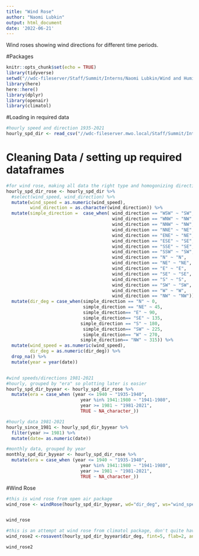 ---
title: "Wind Rose"
author: "Naomi Lubkin"
output: html_document
date: '2022-06-21'
---
Wind roses showing wind directions for different time periods. 

#Packages
```{r setup, include=FALSE}
knitr::opts_chunk$set(echo = TRUE)
library(tidyverse)
setwd("//wdc-fileserver/Staff/Summit/Interns/Naomi Lubkin/Wind and Humidity Climate Trends")
library(here)
here::here()
library(dplyr)
library(openair)
library(climatol)
```

#Loading in required data
```{r}
#hourly speed and direction 1935-2021
hourly_spd_dir <- read_csv("//wdc-fileserver.mwo.local/Staff/Summit/Interns/Naomi Lubkin/Wind and Humidity Climate Trends/Data/b16-hourly wind speed plus direction 1935-2021.csv")


```


# Cleaning Data / setting up required dataframes 

```{r}
#for wind rose, making all data the right type and homogonizing directions to 8 cardinal directions (first ~20 years have 16), then switching cardinal directions to degrees (input data type for wind rose must be numeric). Also getting rid of NA values
hourly_spd_dir_rose <- hourly_spd_dir %>%
  #select(wind_speed, wind_direction) %>%
  mutate(wind_speed = as.numeric(wind_speed), 
         wind_direction = as.character(wind_direction)) %>%
  mutate(simple_direction =  case_when( wind_direction == "WSW" ~ "SW", 
                                        wind_direction == "WNW" ~ "NW", 
                                        wind_direction == "NNW" ~ "NW",
                                        wind_direction == "NNE" ~ "NE",
                                        wind_direction == "ENE" ~ "NE",
                                        wind_direction == "ESE" ~ "SE",
                                        wind_direction == "SSE" ~ "SE",
                                        wind_direction == "SSW" ~ "SW", 
                                        wind_direction == "N" ~ "N",
                                        wind_direction == "NE" ~ "NE",
                                        wind_direction == "E" ~ "E",
                                        wind_direction == "SE" ~ "SE",
                                        wind_direction == "S" ~ "S",
                                        wind_direction == "SW" ~ "SW",
                                        wind_direction == "W" ~ "W",
                                        wind_direction == "NW" ~ "NW")) %>%
  mutate(dir_deg = case_when(simple_direction == "N" ~ 0,
                             simple_direction == "NE" ~ 45,
                             simple_direction== "E" ~ 90,
                             simple_direction== "SE" ~ 135,
                            simple_direction == "S" ~ 180,
                             simple_direction== "SW" ~ 225,
                             simple_direction== "W" ~ 270,
                            simple_direction== "NW" ~ 315)) %>%
  mutate(wind_speed = as.numeric(wind_speed), 
         dir_deg = as.numeric(dir_deg)) %>%
  drop_na() %>%
  mutate(year = year(date))


#wind speeds/directions 1981-2021
#hourly, grouped by "era" so plotting later is easier
hourly_spd_dir_byyear <- hourly_spd_dir_rose %>%
  mutate(era = case_when (year <= 1940 ~ "1935-1940", 
                            year %in% 1941:1980 ~ "1941-1980", 
                            year >= 1981 ~ "1981-2021", 
                            TRUE ~ NA_character_))

#hourly data 1981-2021
hourly_since_1981 <- hourly_spd_dir_byyear %>%
  filter(year >= 1981) %>%
  mutate(date= as.numeric(date))

#monthly data, grouped by year
monthly_spd_dir_byyear <- hourly_spd_dir_rose %>%
  mutate(era = case_when (year <= 1940 ~ "1935-1940", 
                            year %in% 1941:1980 ~ "1941-1980", 
                            year >= 1981 ~ "1981-2021", 
                            TRUE ~ NA_character_))

```

#Wind Rose
```{r}
#this is wind rose from open air package
wind_rose <- windRose(hourly_spd_dir_byyear, wd="dir_deg", ws="wind_speed", type = "era", paddle= FALSE, width=2, bias.corr = TRUE, key.position="left", normalize = FALSE, breaks = c(0, 10, 20, 30, 40, 50, 60, 70, 80, 90, 100), key.header = "Wind Speed (mph)", key.footer = NULL)


wind_rose

#this is an attempt at wind rose from climatol package, don't quite have it working yet
wind_rose2 <-rosavent(hourly_spd_dir_byyear$dir_deg, fint=5, flab=2, ang=3*pi/16, col=rainbow(10,0.5,0.92,start=0.33,end=0.2), margen=c(0,0,4,0), key=TRUE, uni="mph")

wind_rose2
```

